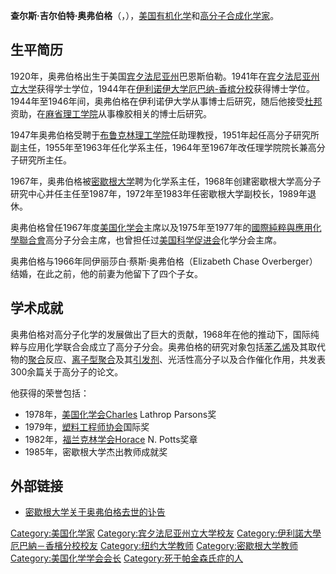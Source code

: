 {{Infobox_Scientist      
| name             = 查尔斯·吉尔伯特·奥弗伯格<br />Charles Gilbert Overberger
| image            =
| imagesize        =
| caption          =
| birth_date       = 1920年10月12日
| birth_place      = [[美国|美国]][[宾夕法尼亚州|宾夕法尼亚州]]巴恩斯伯勒
| death_date       = 1997年3月17日
| death_place      = 美国[[密歇根州|密歇根州]][[安娜堡|安娜堡]]
| residence        = 美国
| nationality      = 美国
| field            = [[有机化学|有机化学]]、[[高分子化学|高分子化学]]
| work_institution = [[密歇根大学|密歇根大学]]
| alma_mater       = [[宾夕法尼亚州立大学|宾夕法尼亚州立大学]]，[[伊利诺伊大学厄巴纳-香槟分校|伊利诺伊大学厄巴纳-香槟分校]]
| doctoral_advisor =
| doctoral_students=
| known_for        =
| prizes           =
| religion         =
| footnotes        =
| URL              =
}}

'''查尔斯·吉尔伯特·奥弗伯格'''（{{lang-en|Charles Gilbert Overberger}}，{{bd|1920年|10月12日|1997年|3月17日|catIdx=O}}），[[美国|美国]][[有机化学|有机化学]]和[[高分子合成|高分子合成]][[化学家|化学家]]。

== 生平简历 ==
1920年，奥弗伯格出生于美国[[宾夕法尼亚州|宾夕法尼亚州]]巴恩斯伯勒。1941年在[[宾夕法尼亚州立大学|宾夕法尼亚州立大学]]获得学士学位，1944年在[[伊利诺伊大学厄巴纳-香槟分校|伊利诺伊大学厄巴纳-香槟分校]]获得博士学位。1944年至1946年间，奥弗伯格在伊利诺伊大学从事博士后研究，随后他接受[[杜邦|杜邦]]资助，在[[麻省理工学院|麻省理工学院]]从事橡胶相关的博士后研究。

1947年奥弗伯格受聘于[[纽约大学坦登工程学院|布鲁克林理工学院]]任助理教授，1951年起任高分子研究所副主任，1955年至1963年任化学系主任，1964年至1967年改任理学院院长兼高分子研究所主任。

1967年，奥弗伯格被[[密歇根大学|密歇根大学]]聘为化学系主任，1968年创建密歇根大学高分子研究中心并任主任至1987年，1972年至1983年任密歇根大学副校长，1989年退休。

奥弗伯格曾任1967年度[[美国化学会|美国化学会]]主席以及1975年至1977年的[[國際純粹與應用化學聯合會|國際純粹與應用化學聯合會]]高分子分会主席，也曾担任过[[美国科学促进会|美国科学促进会]]化学分会主席。

奥弗伯格与1966年同伊丽莎白·蔡斯·奥弗伯格（Elizabeth Chase Overberger）结婚，在此之前，他的前妻为他留下了四个子女。

== 学术成就 ==
奥弗伯格对高分子化学的发展做出了巨大的贡献，1968年在他的推动下，国际纯粹与应用化学联合会成立了高分子分会。奥弗伯格的研究对象包括[[苯乙烯|苯乙烯]]及其取代物的[[聚合|聚合]]反应、[[离子型聚合|离子型聚合]]及其[[引发剂|引发剂]]、光活性高分子以及合作催化作用，共发表300余篇关于高分子的论文。

他获得的荣誉包括：
* 1978年，[[美国化学会|美国化学会]]Charles Lathrop Parsons奖
* 1979年，[[塑料工程师协会|塑料工程师协会]]国际奖
* 1982年，[[福兰克林学会|福兰克林学会]]Horace N. Potts奖章
* 1985年，密歇根大学杰出教师成就奖

== 外部链接 ==
*[http://www.ur.umich.edu/9697/Mar25_97/obit.htm 密歇根大学关于奥弗伯格去世的讣告] {{Wayback|url=http://www.ur.umich.edu/9697/Mar25_97/obit.htm |date=20160304141813 }}{{en}}

{{DEFAULTSORT:Overberger, Charles Gilbert}}
[[Category:美国化学家|Category:美国化学家]]
[[Category:宾夕法尼亚州立大学校友|Category:宾夕法尼亚州立大学校友]]
[[Category:伊利諾大學厄巴納－香檳分校校友|Category:伊利諾大學厄巴納－香檳分校校友]]
[[Category:纽约大学教师|Category:纽约大学教师]]
[[Category:密歇根大学教师|Category:密歇根大学教师]]
[[Category:美国化学学会会长|Category:美国化学学会会长]]
[[Category:死于帕金森氏症的人|Category:死于帕金森氏症的人]]